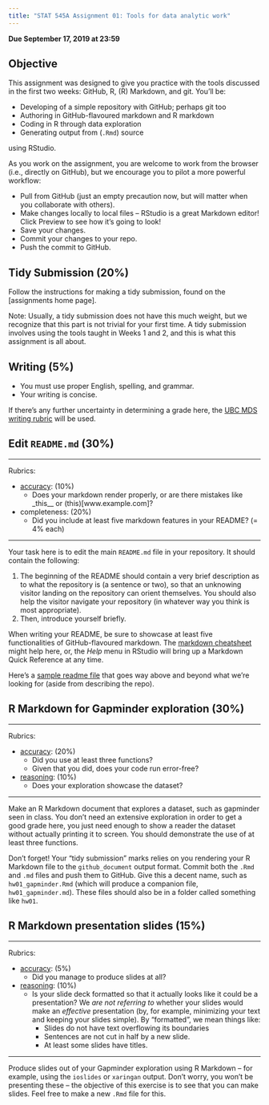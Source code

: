 ```yaml
---
title: "STAT 545A Assignment 01: Tools for data analytic work"
---
```


__Due September 17, 2019 at 23:59__

## Objective

This assignment was designed to give you practice with the tools discussed in the first two weeks: GitHub, R, (R) Markdown, and git. You'll be:

- Developing of a simple repository with GitHub; perhaps git too
- Authoring in GitHub-flavoured markdown and R markdown
- Coding in R through data exploration
- Generating output from (`.Rmd`) source

using RStudio.

As you work on the assignment, you are welcome to work from the browser (i.e., directly on GitHub), but we encourage you to pilot a more powerful workflow:

- Pull from GitHub (just an empty precaution now, but will matter when you collaborate with others).
- Make changes locally to local files -- RStudio is a great Markdown editor! Click Preview to see how it's going to look!
- Save your changes.
- Commit your changes to your repo.
- Push the commit to GitHub.

## Tidy Submission (20%)

Follow the instructions for making a tidy submission, found on the [assignments home page].

Note: Usually, a tidy submission does not have this much weight, but we recognize that this part is not trivial for your first time. A tidy submission involves using the tools taught in Weeks 1 and 2, and this is what this assignment is all about.

## Writing (5%)

- You must use proper English, spelling, and grammar.
- Your writing is concise. 

If there's any further uncertainty in determining a grade here, the [UBC MDS writing rubric](https://github.com/UBC-MDS/public/blob/master/rubric/rubric_writing.md) will be used.

## Edit `README.md` (30%)

---

Rubrics: 

- [accuracy](https://github.com/UBC-MDS/public/blob/master/rubric/rubric_accuracy.md): (10%)
	- Does your markdown render properly, or are there mistakes like _this__ or (this)[www.example.com]?
- completeness: (20%)
	- Did you include at least five markdown features in your README? (= 4% each)

---

Your task here is to edit the main `README.md` file in your repository. It should contain the following:

1. The beginning of the README should contain a very brief description as to what the repository is (a sentence or two), so that an unknowing visitor landing on the repository can orient themselves. You should also help the visitor navigate your repository (in whatever way you think is most appropriate). 
2. Then, introduce yourself briefly. 

When writing your README, be sure to showcase at least five functionalities of GitHub-flavoured markdown. The [markdown cheatsheet](https://guides.github.com/pdfs/markdown-cheatsheet-online.pdf) might help here, or, the *Help* menu in RStudio will bring up a Markdown Quick Reference at any time.

Here's a [sample readme file](https://github.com/STAT545-UBC/STAT545-home/blob/master/content/evaluation/hw01/sample_readme.md) that goes way above and beyond what we're looking for (aside from describing the repo).

## R Markdown for Gapminder exploration (30%)

---

Rubrics:

- [accuracy](https://github.com/UBC-MDS/public/blob/master/rubric/rubric_accuracy.md): (20%)
	- Did you use at least three functions?
	- Given that you did, does your code run error-free?
- [reasoning](https://github.com/UBC-MDS/public/blob/master/rubric/rubric_reasoning.md): (10%)
	- Does your exploration showcase the dataset?

---

Make an R Markdown document that explores a dataset, such as gapminder seen in class. You don't need an extensive exploration in order to get a good grade here, you just need enough to show a reader the dataset without actually printing it to screen. You should demonstrate the use of at least three functions.

Don't forget! Your "tidy submission" marks relies on you rendering your R Markdown file to the `github_document` output format. Commit both the `.Rmd` and `.md` files and push them to GitHub. Give this a decent name, such as `hw01_gapminder.Rmd` (which will produce a companion file, `hw01_gapminder.md`). These files should also be in a folder called something like `hw01`.

## R Markdown presentation slides (15%)

---

Rubrics:

- [accuracy](https://github.com/UBC-MDS/public/blob/master/rubric/rubric_accuracy.md): (5%)
	- Did you manage to produce slides at all?
- [reasoning](https://github.com/UBC-MDS/public/blob/master/rubric/rubric_reasoning.md): (10%)
	- Is your slide deck formatted so that it actually looks like it could be a presentation? We _are not referring to_ whether your slides would make an _effective_ presentation (by, for example, minimizing your text and keeping your slides simple). By "formatted", we mean things like:
		- Slides do not have text overflowing its boundaries
		- Sentences are not cut in half by a new slide.
		- At least some slides have titles.

---

Produce slides out of your Gapminder exploration using R Markdown -- for example, using the `ioslides` or `xaringan` output. Don't worry, you won't be presenting these -- the objective of this exercise is to see that you can make slides. Feel free to make a new `.Rmd` file for this.

